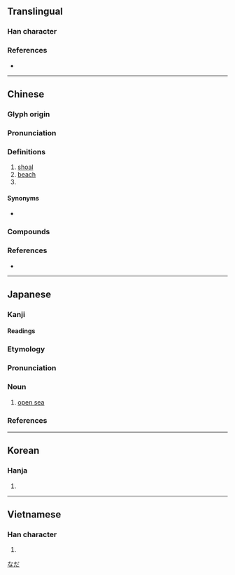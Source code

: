 {{also|滩}}
{{character info/new}}
==Translingual==

===Han character===
{{Han char|rn=85|rad=水|as=19|sn=22|four=30114|canj=ETOG|ids=⿰氵難}}

===References===
* {{Han ref|kx=0663.220|dkj=18784|dj=1072.140|hdz=31794.040|uh=7058|ud=28760|bh=C579|bd=50553}}

----

==Chinese==
{{zh-forms|s=滩}}

===Glyph origin===
{{Han etym}}

===Pronunciation===
{{zh-pron
|m=tān
|c=taan1
|h=pfs=
|md=
|mn=thoaⁿ/than
|mn_note=thoaⁿ - vernacular; than - literary
|w=
|mc=y
|oc=y
|cat=n,cls
}}

===Definitions===
{{zh-hanzi}}

# [[shoal]]
# [[beach]]
# {{zh-classifier|[[liquid]] or [[paste]] [[spread]] over a [[surface]]|t=[[pool]], [[puddle]]}}

====Synonyms====
* {{q|Sichuanese}} {{zh-l|𣲩}}

===Compounds===
{{zh-der|上海灘|回灘|一灘|灘子|灘頭|淺灘|河漫灘|灘簧|杭州灘簧|打灘|灘戶|皇恐灘|灘羊|海灘|涒灘|搶灘|白水灘|灘線|打地灘兒|灘黃|海灘排球|沙灘|暗灘|河灘|灘船|灘師|險灘|龍困淺灘|鹽灘|長灘|金沙灘|新灘|紅柳灘}}

===References===
* {{thcwd|13246}}

{{zh-cat|Intermediate}}

----

==Japanese==

===Kanji===
{{ja-kanji|rs=水19}}

====Readings====
{{ja-readings
|goon=たん
|kanon=たん
|kanyoon=だん
|kun=なだ-, せ
|nanori=だな, なん
}}

===Etymology===
{{wp|lang=ja}}
{{ja-kanjitab|なだ|yomi=k}}

===Pronunciation===
{{ja-pron|yomi=k|なだ|acc=1|acc_ref=DJR}}

===Noun===
{{ja-noun|なだ}}

# [[open sea]]
#: {{ja-usex|[[w:ja:玄界灘|玄界'''灘''']]|^げんかい '''^なだ'''|[[w:Genkai Sea|Genkai '''Sea''']]}}

===References===
<references/>

[[Category:ja:Geography|なだ]]

----

==Korean==

===Hanja===
{{ko-hanja|hangeul=탄|eumhun=|rv=tan|mr=t'an|y=than}}

# {{defn|lang=ko|sort=水19}}

----

==Vietnamese==

===Han character===
{{vi-hantu|[[than]]|rs=水19}}

# {{defn|lang=vi|sort=水19}}